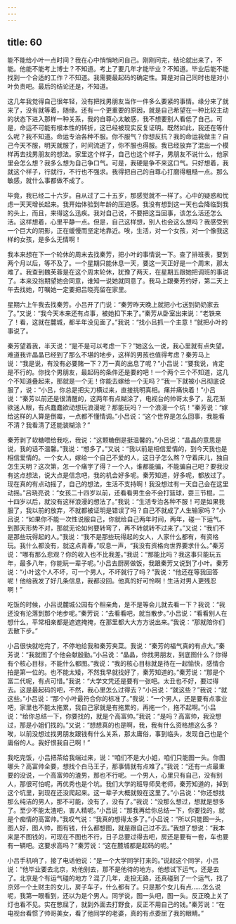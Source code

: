 ```yaml
---
---
---
```

title: 60
---




能不能给小叶一点时间？我在心中悄悄地问自己。刚刚问完，结论就出来了，不能。他能不能考上博士？不知道。考上了要几年才能毕业？不知道。毕业后能不能找到一个合适的工作？不知道。我需要最起码的确定性。算是对自己同时也是对小叶负责吧。最后的结论还是，不知道。

这几年我觉得自己很年轻，没有把找男朋友当作一件多么要紧的事情。缘分来了就来了，没有就等着，随缘。还有一个更重要的原因，就是自己希望在一种比较主动的状态下进入那样一种关系，我的自尊心太敏感，我不想要别人看低了自己。可是，命运不可能有根本性的转折，这已经被现实反复证明。既然如此，我还在等什么呢？我不知道。命运专治各种不服。你不服气？你想反抗？我的命运我做主？自己今天不服，明天就服了，时间流逝了，你不服也得服。我已经放弃了混出一个模样再去找男朋友的想法。家里这个样子，自己也这个样子，男朋友不说什么，他家里会怎么想？我多么想为自己争口气。可是，我硬是争不来这口气。只好想着，我就这个样子，行就行，不行也不强求。我得把自己的自尊心打磨得粗糙一点。那么敏感，就什么事都做不成了。

毕竟，我已经二十六岁。自从过了二十五岁，那感觉就不一样了。心中的疑惑和忧虑一天天增长起来。我开始体验到年龄的压迫感。我没有想到这一天也会降临到我的头上，而且，来得这么迅疾。我对自己说，不要把这当回事，该怎么活还怎么活。这样想着，心里平静一点。但是，自己这样想，别人也会这么想吗？我感受到一个巨大的阴影，正在缓慢而坚定地靠近。唉，生活，对一个女孩，对一个像我这样的女孩，是多么无情啊！

我本来想在下一个轮休的周末去找秦芳，把小叶的事情说一下。查了排班表，要到两个月以后，等不及了。一个星期只能休息一天，要这一天正好是一个周末，那太难了。我查到魏芙蓉是在这个周末轮休，犹豫了两天，在星期五跟她把调班的事说了。本来没抱期望她会同意，谁知一说她就同意了。我马上跟秦芳约好，第二天上午去找她，叮嘱她一定要把吕晓亮留在家里。

星期六上午我去找秦芳。小吕开了门说：“秦芳昨天晚上就把小七送到奶奶家去了。”又说：“我今天本来还有点事，被她扣下来了。”秦芳从卧室出来说：“老铁来了！看，这就在麓城，都半年没见面了。”我说：“找小吕抓一个主意！”就把小叶的事说了。

秦芳望着我，半天说：“是不是可以考虑一下？”她这么一说，我心里就有点失望。难道我许晶晶已经到了那么不堪的地步，这样的男孩也值得考虑？秦芳马上说：“我是说，有没有必要赌一下？万一真的出息了呢？”小吕说：“要我说，肯定是不行的。你找个男朋友，最起码的条件还是要的吧！一个两个三个不知道，这几个不知道叠起来，那就是一个无！你能去嫁给一个无吗？”我一下就被小吕彻底说服了，说：“小吕，你总是把尖刀横过来，直接挑明真相。痛并痛快着！”小吕说：“秦芳以前还是很清醒的，这两年有点糊涂了，电视台的帅哥太多了，乱花渐欲迷人眼，有点蠢蠢欲动想玩浪漫呢？那能玩吗？一个浪漫一个坑！”秦芳说：“嫁给这样的人算是倒霉，一点都不懂情调。”小吕说：“这个世界是怎么回事，我能看不清？我看清了还能装糊涂？”

秦芳剥了软糖喂给我吃，我说：“这颗糖倒是挺温馨的。”小吕说：“晶晶的意思是说，我的话不温馨。”我说：“想多了。”又说：“我以前是相信爱情的，到今天我也是相信爱情的。一个女人，嫁给一个自己不爱的人，这日子怎么熬？守着床儿，独自怎生天明？这次第，怎一个痛字了得？一个人，谁都能骗，不能骗自己吧？要我没有这点想法，说大点是信念吧，我的机会好多呢。秦芳知道，好多呢，都放过了。现在真的有点动摇了，自己的想法，生活不支持啊！我没想过有一天自己会在这里动摇。”吕晓亮说：“女孩二十四岁以前，还看看男生会不会打篮球，耍三节棍，二十四岁以后，就没有这样浪漫的想法了。”我说：“生活专治各种不服！可是如果我服了，我以前的放弃，不就都被证明是错误了吗？自己不就成了人生输家吗？”小吕说：“如果你不能一次性说服自己，你就给自己两年时间，两年，碰一下运气。到那天形势不对，那就无论如何要转弯了，再不转就转不过来了。”又说：“我们不是那些玩得起的人。”我说：“我不是那些玩得起的女人，人家什么都有，有资格玩。我什么都没有，就这点青春，”叹息一声，“我没有资格向世界要求什么。”秦芳说：“哪有那么悲观？你的收入也不比我差。”我说：“那能比吗？我这事只能玩五年，最多八年，你能玩一辈子呢。”小吕去厨房做饭，我跟秦芳又说到了小叶。秦芳说：“小叶这个人不坏，可一个男人，不坏就行了吗？”我说：“他还在等我回答呢！他给我发了好几条信息，我都没回。他真的好可怜啊！生活对男人更残忍啊！”

吃饭的时候，小吕说麓城公园有个相亲角，是不是等会儿就去看一下？我说：“我还没有沦落到那个地步呢。”秦芳说：“去看看吧，就当散步。”小吕说：“看看别人在想什么，平常相亲都是遮遮掩掩，在那里都大大方方说出来。”我说：“那就陪你们去散下步。”

小吕很快就吃完了，不停地给我和秦芳夹菜。我说：“秦芳的福气真的有点大。”秦芳说：“我就图了个他会献殷勤。”小吕说：“晶晶，你找男朋友，到底图什么？你得有个核心目标，不能什么都图。”我说：“我的核心目标就是待在一起愉快，感情合拍是第一位的。也不能太矮，不然我早就找好了，秦芳知道的。”秦芳说：“那是个富二代呢，有点可惜。”我说：“大学文凭还是要有一张吧。太丑也不好，要过得去。这是最起码的吧，不然，我心里怎么过得去？”小吕说：“就这些？”我说：“就这些。”小吕说：“那个小叶最符合你的标准了。”我说：“一个男人，还是要有点事业吧，家里也不能太拖累，我自己家就是有拖累的，再拖一个，拖不起啊。”小吕说：“给你总结一下，你要找的，就是个高富帅。”我说：“是吗？高富帅，我没想过，那是小姐们找的。”又说：“想想真的也是啊，我，我有什么资格想这么多？唉，以前没想过找男朋友跟钱有什么关系，那太庸俗，事到临头，发现自己也是个庸俗的人。我好恨我自己啊！”

我吃完饭，小吕把茶给我端过来，说：“咱们不是大小姐，咱们只能图一头。你图哪头？高富帅全要，想找个白马王子，那事情就有点难了。”我说：“还有一点最重要的没说，一个高富帅的渣男，那也不行呢。一个男人，心里只有自己，没有别人，那很可怕呢，再优秀也是个坑。我们大学的班导师吴老师，秦芳知道的，掉到这个坑里，到现在还没爬起来。这一辈子大概就毁在这里了。”小吕说：“你还想找那么纯洁的男人，那不可能，没有了，没有了。”我说：“没那么想过，想就是想多了。至少不能太渣吧，害人精呢。”小吕说：“那我再给你总结一下，你要找的，就是个痴情的高富帅。”我叹气说：“我真的想得太多了。”小吕说：“所以只能图一头，图人好，图人帅，图有钱，什么都想图，就是跟自己过不去。”我想了想说：“我本来是不图钱的，可现在不图也不行，日子总要过得去吧，房还是要有一套，车也要有一辆吧。这要求高吗？”秦芳说：“这在麓城都是起码的呢。”

小吕手机响了，接了电话他说：“是一个大学同学打来的。”说起这个同学，小吕说：“他毕业要去北京，劝他别去，那不是他待的地方。他想试下运气，还是去了。北京是个有运气碰的地方？混了几年，走投无路，还真碰到了一个运气，找了京郊一个土财主的女儿，房子车子，什么都有了。只是那个女儿有点……怎么说呢，我第一眼看到，还以为是个男人。同学说，图一头吧，图一头。反正晚上关了灯也看不见。实在憋屈了，就到外面去打野食，反正不用自己的钱。”秦芳说：“在电视台看惯了帅哥美女，看了他同学的老婆，真的有点委屈了我的眼睛。”